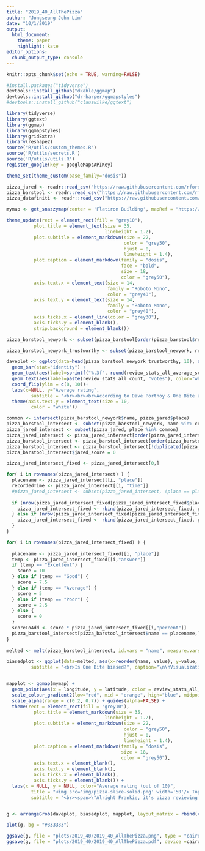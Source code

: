 ```yaml
---
title: "2019_40_AllThePizza"
author: "Jongseung John Lim"
date: "10/1/2019"
output: 
  html_document:
    theme: paper
    highlight: kate
editor_options: 
  chunk_output_type: console
---
```


```r
knitr::opts_chunk$set(echo = TRUE, warning=FALSE)

#install.packages("tidyverse")
devtools::install_github("dkahle/ggmap")
devtools::install_github("dr-harper/ggmapstyles")
#devtools::install_github("clauswilke/ggtext")
```

```r
library(tidyverse)
library(ggtext)
library(ggmap)
library(ggmapstyles)
library(gridExtra)
library(reshape2)
source("R/utils/custom_themes.R")
source('R/utils/secrets.R')
source('R/utils/utils.R')
register_google(key = googleMapsAPIKey)

theme_set(theme_custom(base_family="dosis"))
```

```r
pizza_jared <- readr::read_csv("https://raw.githubusercontent.com/rfordatascience/tidytuesday/master/data/2019/2019-10-01/pizza_jared.csv")
pizza_barstool <- readr::read_csv("https://raw.githubusercontent.com/rfordatascience/tidytuesday/master/data/2019/2019-10-01/pizza_barstool.csv")
pizza_datafiniti <- readr::read_csv("https://raw.githubusercontent.com/rfordatascience/tidytuesday/master/data/2019/2019-10-01/pizza_datafiniti.csv")

```

```r

mymap <- get_snazzymap(center = 'Flatiron Building', mapRef = "https://snazzymaps.com/style/8097/wy", zoom = 12)

```

```r

theme_update(rect = element_rect(fill = "grey10"),
          plot.title = element_text(size = 35,
                                    lineheight = 1.2),
          plot.subtitle = element_markdown(size = 22, 
                                           color = "grey50", 
                                           hjust = 0,
                                           lineheight = 1.4),
          plot.caption = element_markdown(family = "dosis", 
                                          face = "bold",
                                          size = 18,
                                          color = "grey50"),
          axis.text.x = element_text(size = 14, 
                                     family = "Roboto Mono",
                                     color = "grey40"),
          axis.text.y = element_text(size = 14, 
                                     family = "Roboto Mono",
                                     color = "grey40"),
          axis.ticks.x = element_line(color = "grey30"),
          axis.ticks.y = element_blank(),
          strip.background = element_blank())

pizza_barstool_newyork <- subset(pizza_barstool[order(pizza_barstool$review_stats_all_average_score, decreasing = TRUE),], substring(zip, 1, 1) == 1)

pizza_barstool_newyork_trustworthy <- subset(pizza_barstool_newyork, review_stats_all_count >= 20)

daveplot <- ggplot(data=head(pizza_barstool_newyork_trustworthy, 10), aes(x=reorder(paste(name, sep = ""), review_stats_all_average_score), y=review_stats_all_average_score, fill=city)) +
  geom_bar(stat="identity") + 
  geom_text(aes(label=sprintf("%.3f", round(review_stats_all_average_score,3))), position=position_dodge(width=0.9), vjust=0.4, hjust=1.2) + 
  geom_text(aes(label=paste(review_stats_all_count, "votes"), color="white"), hjust=-0.1) + guides(colour=FALSE) +
  coord_flip(ylim = c(8, 10))+
  labs(x=NULL, y="Average rating", 
         subtitle = "<br><br><br>According to Dave Portnoy & One Bite app users") + 
  theme(axis.text.y = element_text(size = 10, 
         color = "white"))

common <- intersect(pizza_barstool_newyork$name, pizza_jared$place)
pizza_barstool_intersect <- subset(pizza_barstool_newyork, name %in% common)
pizza_jared_intersect <- subset(pizza_jared, place %in% common)
pizza_jared_intersect <- pizza_jared_intersect[order(pizza_jared_intersect$total_votes, decreasing = TRUE),]
pizza_barstool_intersect <- pizza_barstool_intersect[order(pizza_barstool_intersect$review_stats_all_count, decreasing = TRUE),]
pizza_barstool_intersect <- pizza_barstool_intersect[!duplicated(pizza_barstool_intersect$name),]
pizza_barstool_intersect$jared_score = 0

pizza_jared_intersect_fixed <- pizza_jared_intersect[0,]

for( i in rownames(pizza_jared_intersect) ) {
  placename <- pizza_jared_intersect[[i, "place"]]
  recordedTime <- pizza_jared_intersect[[i, "time"]]
  #pizza_jared_intersect <- subset(pizza_jared_intersect, (place == placename & time == recordedTime) | (place != placename) )
  
  if (nrow(pizza_jared_intersect_fixed[pizza_jared_intersect_fixed$place == placename, ]) == 0) {
    pizza_jared_intersect_fixed <- rbind(pizza_jared_intersect_fixed, pizza_jared_intersect[i,])
  } else if (nrow(pizza_jared_intersect_fixed[pizza_jared_intersect_fixed$place == placename & pizza_jared_intersect_fixed$time == recordedTime, ]) > 0 ) {
    pizza_jared_intersect_fixed <- rbind(pizza_jared_intersect_fixed, pizza_jared_intersect[i,])
  }
}

for( i in rownames(pizza_jared_intersect_fixed) ) {
  
  placename <- pizza_jared_intersect_fixed[[i, "place"]]
  temp <- pizza_jared_intersect_fixed[[i,"answer"]]
  if (temp == "Excellent") {
    score = 10
  } else if (temp == "Good") {
    score = 7.5
  } else if (temp == "Average") {
    score = 5
  } else if (temp == "Poor") {
    score = 2.5
  } else {
    score = 0
  }
  scoreToAdd <- score * pizza_jared_intersect_fixed[[i,"percent"]]
  pizza_barstool_intersect[pizza_barstool_intersect$name == placename,]$jared_score %+=% scoreToAdd
}
   
melted <- melt(pizza_barstool_intersect, id.vars = "name", measure.vars = c("review_stats_all_average_score", "jared_score"))

biasedplot <- ggplot(data=melted, aes(x=reorder(name, value), y=value, fill=variable)) + geom_bar (stat="identity", position = position_dodge(width = 0.5)) + labs(x = NULL, y = "Average Rating",                     
         subtitle = "<br>Is One Bite biased?", caption="\n\nVisualization by John Lim  |  Data: Jared Lander and Barstool Sports") + theme(axis.text.x = element_text(angle = 70, hjust = 1, size = 10, color="white")) + coord_cartesian(ylim = c(2, 10)) + scale_fill_discrete("Sources", labels=c("One Bite users", "Jared Lander's Pizza polls"))


mapplot <- ggmap(mymap) + 
  geom_point(aes(x = longitude, y = latitude, color = review_stats_all_average_score, alpha = review_stats_all_average_score), data = pizza_barstool_newyork, size = 2) + 
  scale_colour_gradient2(low="red", mid = "orange", high="blue", midpoint = 5, space = "rgb", aesthetics = "colour", na.value = "grey50", guide = "colourbar", limits = c(0,10), breaks=c(2, 4, 6, 8, 10), labels=format(c( 2, 4, 6, 8, 10))) + 
  scale_alpha(range = c(0.2, 0.7)) + guides(alpha=FALSE) +
  theme(rect = element_rect(fill = "grey10"),
          plot.title = element_markdown(size = 35,
                                    lineheight = 1.2),
          plot.subtitle = element_markdown(size = 22, 
                                           color = "grey50", 
                                           hjust = 0,
                                           lineheight = 1.4),
          plot.caption = element_markdown(family = "dosis", 
                                          size = 18,
                                          color = "grey50"),
          axis.text.x = element_blank(),
          axis.text.y = element_blank(),
          axis.ticks.x = element_blank(),
          axis.ticks.y = element_blank()) +
  labs(x = NULL, y = NULL, color="Average rating (out of 10)",
         title = "<img src='img/pizza-slice-solid.png' width='50'/> Top 10 Pizza places in New York", 
         subtitle = "<br><span>\"Alright Frankie, it's pizza reviewing time. <b>One bite</b> - everyone knows the rules.\"</span><br>")


g <- arrangeGrob(daveplot, biasedplot, mapplot, layout_matrix = rbind(c(3, 1),c(3,2)))

plot(g, bg = "#333333")

```

```r
ggsave(g, file = "plots/2019_40/2019_40_AllThePizza.png", type = "cairo", bg = "#1a1a1a", dpi = 96) # adjust dpi accordingly
ggsave(g, file = "plots/2019_40/2019_40_AllThePizza.pdf", device =cairo_pdf, bg = "#1a1a1a", dpi = 96) # adjust dpi accordingly

```
